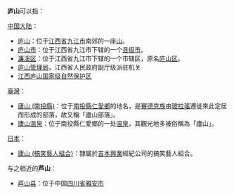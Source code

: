'''庐山'''可以指：

;[[中国大陆|中国大陆]]：
* [[庐山|庐山]]：位于[[江西省|江西省]][[九江市|九江市]]南郊的一座[[山|山]]。
* [[庐山市|庐山市]]：位于江西省九江市下辖的一个[[县级市|县级市]]。
* [[濂溪区|濂溪区]]：位于江西省九江市下辖的一个市辖区，原名[[庐山区|庐山区]]。
* [[庐山管理局|庐山管理局]]，江西省人民政府副厅级派驻机关
* [[江西庐山国家级自然保护区|江西庐山国家级自然保护区]]

;[[臺灣|臺灣]]：
* [[廬山_(南投縣)|廬山 (南投縣)]]：位于[[南投縣|南投縣]][[仁愛鄉|仁愛鄉]]的地名，是[[賽德克族|賽德克族]]由[[玻拉瑤|玻拉瑤]]遷徙來此定居而形成的部落，故又稱「廬山部落」。
* [[廬山溫泉|廬山溫泉]]：位于南投縣仁愛鄉的一处[[温泉|温泉]]，其觀光地多被俗稱為「廬山」。

;[[日本|日本]]：
* [[廬山_(搞笑藝人組合)|廬山 (搞笑藝人組合)]]：隸屬於[[吉本興業|吉本興業]]經紀公司的搞笑藝人組合。

与之相近的'''芦山'''：
* [[芦山县|芦山县]]：位于中国[[四川省|四川省]][[雅安市|雅安市]]

{{disambig|L|Cat=二字亞洲相關消歧義}}